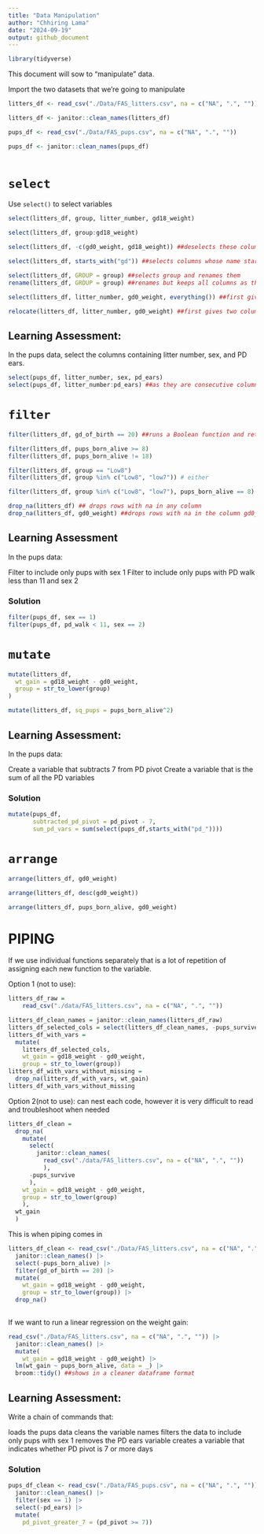 ```yaml
---
title: "Data Manipulation"
author: "Chhiring Lama"
date: "2024-09-19"
output: github_document
---
```


```r
library(tidyverse)
```

This document will sow to "manipulate" data.

Import the two datasets that we're going to manipulate

```r
litters_df <- read_csv("./Data/FAS_litters.csv", na = c("NA", ".", ""))

litters_df <- janitor::clean_names(litters_df)

pups_df <- read_csv("./Data/FAS_pups.csv", na = c("NA", ".", ""))

pups_df <- janitor::clean_names(pups_df)
                       
```

# `select`

Use `select()` to select variables

```r
select(litters_df, group, litter_number, gd18_weight)
```

```r
select(litters_df, group:gd18_weight)
```

```r
select(litters_df, -c(gd0_weight, gd18_weight)) ##deselects these columns
```

```r
select(litters_df, starts_with("gd")) ##selects columns whose name start with gd_
```

```r
select(litters_df, GROUP = group) ##selects group and renames them
rename(litters_df, GROUP = group) ##renames but keeps all columns as they are 

select(litters_df, litter_number, gd0_weight, everything()) ##first gives two columns and then everything else

relocate(litters_df, litter_number, gd0_weight) ##first gives two columns and then everything else
```

## Learning Assessment: 

In the pups data, select the columns containing litter number, sex, and PD ears.
```r
select(pups_df, litter_number, sex, pd_ears) 
select(pups_df, litter_number:pd_ears) ##as they are consecutive columns
```

# `filter`

```r
filter(litters_df, gd_of_birth == 20) ##runs a Boolean function and returns rows that match this criterion
```

```r
filter(litters_df, pups_born_alive >= 8) 
filter(litters_df, pups_born_alive != 18) 
```


```r
filter(litters_df, group == "Low8") 
filter(litters_df, group %in% c("Low8", "low7")) # either
```

```r
filter(litters_df, group %in% c("Low8", "low7"), pups_born_alive == 8) ##true for group and for pups born alive
```


```r
drop_na(litters_df) ## drops rows with na in any column
drop_na(litters_df, gd0_weight) ##drops rows with na in the column gd0_weight
```


## Learning Assessment
In the pups data:

Filter to include only pups with sex 1
Filter to include only pups with PD walk less than 11 and sex 2

### Solution
```r
filter(pups_df, sex == 1) 
filter(pups_df, pd_walk < 11, sex == 2) 
```

# `mutate`

```r
mutate(litters_df,
  wt_gain = gd18_weight - gd0_weight,
  group = str_to_lower(group)
)

mutate(litters_df, sq_pups = pups_born_alive^2)
```

## Learning Assessment: 
In the pups data:

Create a variable that subtracts 7 from PD pivot
Create a variable that is the sum of all the PD variables

### Solution
```r
mutate(pups_df, 
       subtracted_pd_pivot = pd_pivot - 7, 
       sum_pd_vars = sum(select(pups_df,starts_with("pd_"))))
```

# `arrange`

```r
arrange(litters_df, gd0_weight)

arrange(litters_df, desc(gd0_weight))

arrange(litters_df, pups_born_alive, gd0_weight)
```


# PIPING

If we use individual functions separately that is a lot of repetition of assigning each new function to the variable.

Option 1 (not to use):
```r
litters_df_raw = 
    read_csv("./data/FAS_litters.csv", na = c("NA", ".", ""))

litters_df_clean_names = janitor::clean_names(litters_df_raw)
litters_df_selected_cols = select(litters_df_clean_names, -pups_survive)
litters_df_with_vars = 
  mutate(
    litters_df_selected_cols, 
    wt_gain = gd18_weight - gd0_weight,
    group = str_to_lower(group))
litters_df_with_vars_without_missing = 
  drop_na(litters_df_with_vars, wt_gain)
litters_df_with_vars_without_missing
```

Option 2(not to use): can nest each code, however it is very difficult to read and troubleshoot when needed

```r
litters_df_clean = 
  drop_na(
    mutate(
      select(
        janitor::clean_names(
          read_csv("./data/FAS_litters.csv", na = c("NA", ".", ""))
          ), 
      -pups_survive
      ),
    wt_gain = gd18_weight - gd0_weight,
    group = str_to_lower(group)
    ),
  wt_gain
  )
```


This is when piping comes in

```r
litters_df_clean <- read_csv("./Data/FAS_litters.csv", na = c("NA", ".", "")) |>  
  janitor::clean_names() |>  
  select(-pups_born_alive) |> 
  filter(gd_of_birth == 20) |> 
  mutate(
    wt_gain = gd18_weight - gd0_weight,
    group = str_to_lower(group)) |> 
  drop_na()
  
```

If we want to run a linear regression on the weight gain: 
```r
read_csv("./Data/FAS_litters.csv", na = c("NA", ".", "")) |>  
  janitor::clean_names() |>  
  mutate(
    wt_gain = gd18_weight - gd0_weight) |> 
  lm(wt_gain ~ pups_born_alive, data = _) |>
  broom::tidy() ##shows in a cleaner dataframe format
```


## Learning Assessment: 

Write a chain of commands that:

loads the pups data
cleans the variable names
filters the data to include only pups with sex 1
removes the PD ears variable
creates a variable that indicates whether PD pivot is 7 or more days

### Solution
```r
pups_df_clean <- read_csv("./Data/FAS_pups.csv", na = c("NA", ".", "")) |>  
  janitor::clean_names() |>  
  filter(sex == 1) |> 
  select(-pd_ears) |> 
  mutate(
    pd_pivot_greater_7 = (pd_pivot >= 7))
```





